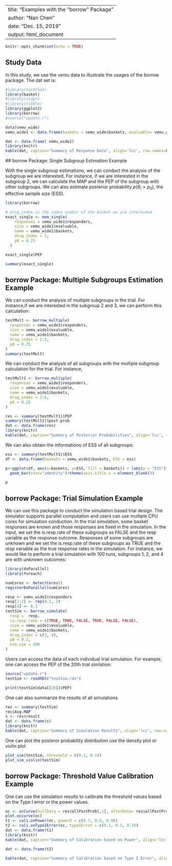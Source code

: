 
---
title: "Examples with the \"borrow\" Package"
author: "Nan Chen"
date: "Dec. 15, 2019"
output: html_document
---

```{r setup, include=FALSE}
knitr::opts_chunk$set(echo = TRUE)
```

## Study Data

In this study, we use the vemu data to illustrate the usages of the borrow package. The dat set is:


```{r echo=FALSE, results = 'vemudata'}
#library(testthat)
library(basket)
#library(tidyr)
#library(tibble)
library(ggplot2)
library(borrow)
#source("update.r")

data(vemu_wide)
vemu_wide1 <- data.frame(baskets = vemu_wide$baskets, evaluable= vemu_wide$evaluable, responders = vemu_wide$responders)

dat <- data.frame( vemu_wide1)
library(knitr)
kable(dat, caption="Summary of Response Data", align='lcc', row.names=F, format='html')
```


  ## borrow Package: Single Subgroup Estimation Example

With the single subgroup estimationo, we can conduct the analysis of the subgroup we are interested, For instance, if we are interested in the subgroup 2,  we can calculate the MAP and the PEP of the subgroup with other subgroups. We can also estimate posterior probability $p(\theta_i>p_0)$, the effective sample size (ESS).

```{r borrow_ex, message=FALSE}
library(borrow)

# drug_index is the index number of the basket we are interested
exact_single <- mem_single(
    responses = vemu_wide1$responders,
    size = vemu_wide1$evaluable,
    name = vemu_wide1$baskets,
    drug_index = 2, 
    p0 = 0.25
  )

exact_single$PEP

summary(exact_single)

```


## borrow Package: Multiple Subgroups Estimation Example

We can conduct the analysis of multiple subgroups in the trial. For instance,if we are interested in the subgroup 2 and 3, we can perform this calculation:


```{r borrow_ex1, message=FALSE}

testMult <- borrow_multiple(
  responses = vemu_wide1$responders,
  size = vemu_wide1$evaluable,
  name = vemu_wide1$baskets,
  drug_index = 2:3, 
  p0 = 0.25
)
summary(testMult)

```


We can conduct the analysis of all subgroups with the multiple subgroup calculation for the trial. For instance,


```{r borrow_ex2, message=FALSE}

testMult1 <- borrow_multiple(
  responses = vemu_wide1$responders,
  size = vemu_wide1$evaluable,
  name = vemu_wide1$baskets,
  drug_index = 1:6, 
  p0 = 0.25
)

res <- summary(testMult1)$PEP
summary(testMult1)$post.prob
dat <- data.frame(res)
library(knitr)
kable(dat, caption="Summary of Posterior Probabilities", align='lcc', row.names=F, format='html')
```

\newline \newline

We can also obtain the informationo of ESS of all subgroups:
```{r borrow_exess, message=FALSE}
ess <- summary(testMult1)$ESS
df <- data.frame(baskets = vemu_wide1$baskets, ESS = ess)

p<-ggplot(df, aes(x=baskets, y=ESS, fill = baskets)) + labs(y = "ESS")+
  geom_bar(stat="identity")+theme(axis.title.x = element_blank())

p

```


## borrow Package: Trial Simulation Example

We can use this package to conduct the simulation based trial design. The simulator supports parallel computation and users can use multiple CPU cores for simulation conduction. In the trial simulation, some basket responses are known and those responses are fixed in the simulation. In the input, we set the is.resp.rate of these subgroups as FALSE and the resp variable as the response outcome. Responses of some subgroups are unknown and we set the is.resp.rate of these subgroups as TRUE and the resp variable as the true response rates in the simulation. For instance, we would like to perform a trial simulation with 100 runs, subgroups 1, 2, and 4 are with unknown outcomes: 

```{r borrow_exsim, eval= FALSE, message=FALSE}

library(doParallel)
library(foreach)

numCores <- detectCores()
registerDoParallel(numCores)

resp <- vemu_wide1$responders
resp[1:2] <- rep(0.1, 2)
resp[4] <- 0.3
testSim <- borrow_simulate(
  resp =  resp,
  is.resp.rate = c(TRUE, TRUE, FALSE, TRUE, FALSE, FALSE),
  size = vemu_wide1$evaluable,
  name = vemu_wide1$baskets,
  drug_index = c(2, 4), 
  p0 = 0.2,
  num_sim = 100
)

```

Users can access the data of each individual trial simulation. For example, one can access the PEP of the 20th trial simlation:


```{r borrow_SimRes1,  message=FALSE}
source("update.r")
testSim <- readRDS("testSim.rds")

print(testSim$data[[20]]$PEP)
```

One can also summarize the results of all simulations.

```{r borrow_SimRes2,  message=FALSE}
res <- summary(testSim)
res$Avg.MAP
s <- res$result
dat <- data.frame(s)
library(knitr)
kable(dat, caption="Summary of Simulation Results", align='lcc', row.names=F, format='html')

```

One can plot the posteror probability distribution use the density plot or violin plot

```{r borrow_SimRes3, message=FALSE}

plot_sim(testSim, threshold = c(0.1, 0.1))
plot_sim_violin(testSim)

```




## borrow Package: Threshold Value Calibration Example

One can use the simulation results to calibrate the threshold values based on the Type I error or the power values. 

```{r borrow_SimCali,  message=FALSE}

oc <- ocCurve(nullData = res$allPostProb[,1], alterData= res$allPostProb[,2])
plot.occurve(oc) 
t1 <- cali.onPower(oc, powerV = c(0.7, 0.8, 0.9))
t2 <- cali.onTypeIError(oc, typeIError = c(0.1, 0.2, 0.3))
dat <- data.frame(t1)
library(knitr)
kable(dat, caption="Summary of Calibration based on Power", align='lcc', row.names=F, format='html')

dat <- data.frame(t2)

kable(dat, caption="Summary of Calibration based on Type I Error", align='lcc', row.names=F, format='html')

```



